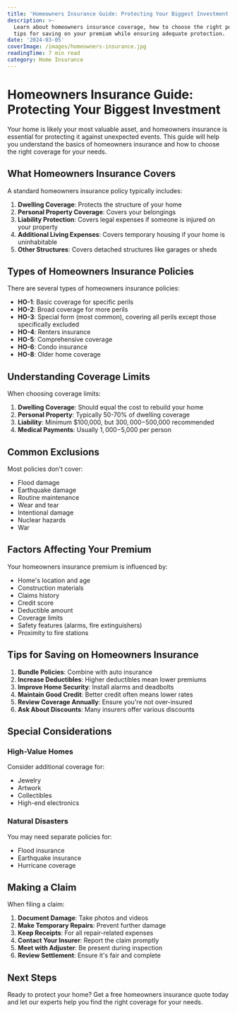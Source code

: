 ```yaml
---
title: 'Homeowners Insurance Guide: Protecting Your Biggest Investment'
description: >-
  Learn about homeowners insurance coverage, how to choose the right policy, and
  tips for saving on your premium while ensuring adequate protection.
date: '2024-03-05'
coverImage: /images/homeowners-insurance.jpg
readingTime: 7 min read
category: Home Insurance
---
```


# Homeowners Insurance Guide: Protecting Your Biggest Investment

Your home is likely your most valuable asset, and homeowners insurance is essential for protecting it against unexpected events. This guide will help you understand the basics of homeowners insurance and how to choose the right coverage for your needs.

## What Homeowners Insurance Covers

A standard homeowners insurance policy typically includes:

1. **Dwelling Coverage**: Protects the structure of your home
2. **Personal Property Coverage**: Covers your belongings
3. **Liability Protection**: Covers legal expenses if someone is injured on your property
4. **Additional Living Expenses**: Covers temporary housing if your home is uninhabitable
5. **Other Structures**: Covers detached structures like garages or sheds

## Types of Homeowners Insurance Policies

There are several types of homeowners insurance policies:

- **HO-1**: Basic coverage for specific perils
- **HO-2**: Broad coverage for more perils
- **HO-3**: Special form (most common), covering all perils except those specifically excluded
- **HO-4**: Renters insurance
- **HO-5**: Comprehensive coverage
- **HO-6**: Condo insurance
- **HO-8**: Older home coverage

## Understanding Coverage Limits

When choosing coverage limits:

1. **Dwelling Coverage**: Should equal the cost to rebuild your home
2. **Personal Property**: Typically 50-70% of dwelling coverage
3. **Liability**: Minimum $100,000, but $300,000-$500,000 recommended
4. **Medical Payments**: Usually $1,000-$5,000 per person

## Common Exclusions

Most policies don't cover:

- Flood damage
- Earthquake damage
- Routine maintenance
- Wear and tear
- Intentional damage
- Nuclear hazards
- War

## Factors Affecting Your Premium

Your homeowners insurance premium is influenced by:

- Home's location and age
- Construction materials
- Claims history
- Credit score
- Deductible amount
- Coverage limits
- Safety features (alarms, fire extinguishers)
- Proximity to fire stations

## Tips for Saving on Homeowners Insurance

1. **Bundle Policies**: Combine with auto insurance
2. **Increase Deductibles**: Higher deductibles mean lower premiums
3. **Improve Home Security**: Install alarms and deadbolts
4. **Maintain Good Credit**: Better credit often means lower rates
5. **Review Coverage Annually**: Ensure you're not over-insured
6. **Ask About Discounts**: Many insurers offer various discounts

## Special Considerations

### High-Value Homes
Consider additional coverage for:
- Jewelry
- Artwork
- Collectibles
- High-end electronics

### Natural Disasters
You may need separate policies for:
- Flood insurance
- Earthquake insurance
- Hurricane coverage

## Making a Claim

When filing a claim:

1. **Document Damage**: Take photos and videos
2. **Make Temporary Repairs**: Prevent further damage
3. **Keep Receipts**: For all repair-related expenses
4. **Contact Your Insurer**: Report the claim promptly
5. **Meet with Adjuster**: Be present during inspection
6. **Review Settlement**: Ensure it's fair and complete

## Next Steps

Ready to protect your home? Get a free homeowners insurance quote today and let our experts help you find the right coverage for your needs. 
